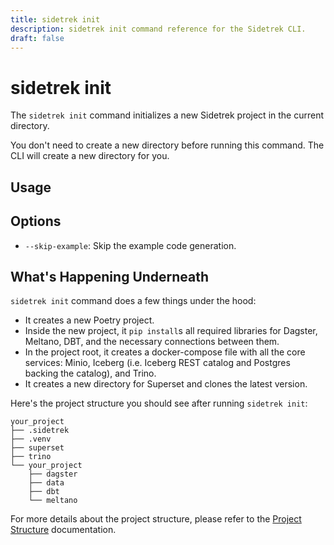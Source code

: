 ```yaml
---
title: sidetrek init
description: sidetrek init command reference for the Sidetrek CLI.
draft: false
---
```


# sidetrek init

The `sidetrek init` command initializes a new Sidetrek project in the current directory.

You don't need to create a new directory before running this command. The CLI will create a new directory for you.

## Usage

<BashCode code="sidetrek init" client:load />

## Options

- `--skip-example`: Skip the example code generation.

## What's Happening Underneath

`sidetrek init` command does a few things under the hood:
- It creates a new Poetry project.
- Inside the new project, it `pip install`s all required libraries for Dagster, Meltano, DBT, and the necessary connections between them.
- In the project root, it creates a docker-compose file with all the core services: Minio, Iceberg (i.e. Iceberg REST catalog and Postgres backing the catalog), and Trino.
- It creates a new directory for Superset and clones the latest version.


Here's the project structure you should see after running `sidetrek init`:

```plaintext
your_project
├── .sidetrek
├── .venv
├── superset
├── trino
└── your_project
    ├── dagster
    ├── data
    ├── dbt
    └── meltano
```

For more details about the project structure, please refer to the [Project Structure](/concepts/project-structure) documentation.
